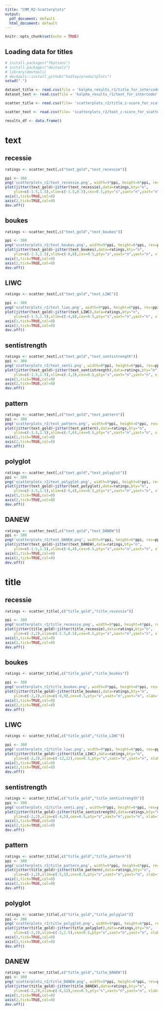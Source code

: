 ```yaml
---
title: "CMM_R2-Scatterplots"
output:
  pdf_document: default
  html_document: default
---
```


```r
knitr::opts_chunk$set(echo = TRUE)
```

## Loading data for titles

```r
# install.packages("fOptions")
# install.packages("devtools")
# library(devtools) 
# devtools::install_github("hadley/productplots")
setwd(".") 

dataset_title <- read.csv(file = 'kalpha_results_r1/title_for_intercoder.csv', header = TRUE, stringsAsFactors = TRUE)
dataset_text <- read.csv(file = 'kalpha_results_r1/text_for_intercoder.csv', header = TRUE, stringsAsFactors = TRUE)

scatter_title <- read.csv(file= 'scatterplots_r2/title_z-score_for_scatterplots.csv', header = TRUE, stringsAsFactors = TRUE)

scatter_text <- read.csv(file= 'scatterplots_r2/text_z-score_for_scatterplots.csv', header = TRUE, stringsAsFactors = TRUE)

```

```r
results_df <- data.frame()
```


# text
## recessie
```r
ratings <- scatter_text[,c("text_gold","text_recessie")]

ppi <- 300
png('scatterplots_r2/text_recessie.png', width=9*ppi, height=6*ppi, res=ppi)
plot(jitter(text_gold)~jitter(text_recessie),data=ratings,bty="n",
    ylim=c(-1.5,1.5),xlim=c(-1.5,0.5),cex=0.5,pty="s",xaxt="n",yaxt="n", xlab="Recession", ylab="Manual coding") 
axis(1,tick=TRUE,col=0)
axis(2,tick=TRUE,col=0)
dev.off()


```

## boukes
```r
ratings <- scatter_text[,c("text_gold","text_boukes")]

ppi <- 300
png('scatterplots_r2/text_boukes.png', width=9*ppi, height=6*ppi, res=ppi)
plot(jitter(text_gold)~jitter(text_boukes),data=ratings,bty="n",
    ylim=c(-1.5,1.5),xlim=c(-6,8),cex=0.5,pty="s",xaxt="n",yaxt="n", xlab="Damstra & Boukes (2018)", ylab="Manual coding") 
axis(1,tick=TRUE,col=0)
axis(2,tick=TRUE,col=0)
dev.off()

```

## LIWC
```r
ratings <- scatter_text[,c("text_gold","text_LIWC")]

ppi <- 300
png('scatterplots_r2/text_liwc.png', width=9*ppi, height=6*ppi, res=ppi)
plot(jitter(text_gold)~jitter(text_LIWC),data=ratings,bty="n",
    ylim=c(-1.5,1.5),xlim=c(-4,8),cex=0.5,pty="s",xaxt="n",yaxt="n", xlab="LIWC", ylab="Manual coding") 
axis(1,tick=TRUE,col=0)
axis(2,tick=TRUE,col=0)
dev.off()
```

## sentistrength
```r
ratings <- scatter_text[,c("text_gold","text_sentistrength")]
ppi <- 300
png('scatterplots_r2/text_senti.png', width=9*ppi, height=6*ppi, res=ppi)
plot(jitter(text_gold)~jitter(text_sentistrength),data=ratings,bty="n",
    ylim=c(-1.5,1.5),xlim=c(-3,3),cex=0.5,pty="s",xaxt="n",yaxt="n", xlab="SentiStrength", ylab="Manual coding") 
axis(1,tick=TRUE,col=0)
axis(2,tick=TRUE,col=0)
dev.off()
```

## pattern
```r
ratings <- scatter_text[,c("text_gold","text_pattern")]
ppi <- 300
png('scatterplots_r2/text_pattern.png', width=9*ppi, height=6*ppi, res=ppi)
plot(jitter(text_gold)~jitter(text_pattern),data=ratings,bty="n",
    ylim=c(-1.5,1.5),xlim=c(-7,6),cex=0.5,pty="s",xaxt="n",yaxt="n", xlab="Pattern", ylab="Manual coding") 
axis(1,tick=TRUE,col=0)
axis(2,tick=TRUE,col=0)
dev.off()
```

## polyglot
```r
ratings <- scatter_text[,c("text_gold","text_polyglot")]
ppi <- 300
png('scatterplots_r2/text_polyglot.png', width=9*ppi, height=6*ppi, res=ppi)
plot(jitter(text_gold)~jitter(text_polyglot),data=ratings,bty="n",
    ylim=c(-1.5,1.5),xlim=c(-5,4),cex=0.5,pty="s",xaxt="n",yaxt="n", xlab="Polyglot", ylab="Manual coding") 
axis(1,tick=TRUE,col=0)
axis(2,tick=TRUE,col=0)
dev.off()
```

## DANEW
```r
ratings <- scatter_text[,c("text_gold","text_DANEW")]
ppi <- 300
png('scatterplots_r2/text_DANEW.png', width=9*ppi, height=6*ppi, res=ppi)
plot(jitter(text_gold)~jitter(text_DANEW),data=ratings,bty="n",
    ylim=c(-1.5,1.5),xlim=c(-6,4),cex=0.5,pty="s",xaxt="n",yaxt="n", xlab="DANEW", ylab="Manual coding") 
axis(1,tick=TRUE,col=0)
axis(2,tick=TRUE,col=0)
dev.off()
```

# title
## recessie
```r
ratings <- scatter_title[,c("title_gold","title_recessie")]

ppi <- 300
png('scatterplots_r2/title_recessie.png', width=9*ppi, height=6*ppi, res=ppi)
plot(jitter(title_gold)~jitter(title_recessie),data=ratings,bty="n",
    ylim=c(-2,2),xlim=c(-1.5,0.5),cex=0.5,pty="s",xaxt="n",yaxt="n", xlab="Recession", ylab="Manual coding") 
axis(1,tick=TRUE,col=0)
axis(2,tick=TRUE,col=0)
dev.off()


```

## boukes
```r
ratings <- scatter_title[,c("title_gold","title_boukes")]

ppi <- 300
png('scatterplots_r2/title_boukes.png', width=9*ppi, height=6*ppi, res=ppi)
plot(jitter(title_gold)~jitter(title_boukes),data=ratings,bty="n",
    ylim=c(-2,2),xlim=c(-9,9),cex=0.5,pty="s",xaxt="n",yaxt="n", xlab="Damstra & Boukes (2018)", ylab="Manual coding") 
axis(1,tick=TRUE,col=0)
axis(2,tick=TRUE,col=0)
dev.off()

```

## LIWC
```r
ratings <- scatter_title[,c("title_gold","title_LIWC")]

ppi <- 300
png('scatterplots_r2/title_liwc.png', width=9*ppi, height=6*ppi, res=ppi)
plot(jitter(title_gold)~jitter(title_LIWC),data=ratings,bty="n",
    ylim=c(-2,2),xlim=c(-12,12),cex=0.5,pty="s",xaxt="n",yaxt="n", xlab="LIWC", ylab="Manual coding") 
axis(1,tick=TRUE,col=0)
axis(2,tick=TRUE,col=0)
dev.off()
```

## sentistrength
```r
ratings <- scatter_title[,c("title_gold","title_sentistrength")]
ppi <- 300
png('scatterplots_r2/title_senti.png', width=9*ppi, height=6*ppi, res=ppi)
plot(jitter(title_gold)~jitter(title_sentistrength),data=ratings,bty="n",
    ylim=c(-2,2),xlim=c(-4,5),cex=0.5,pty="s",xaxt="n",yaxt="n", xlab="SentiStrength", ylab="Manual coding") 
axis(1,tick=TRUE,col=0)
axis(2,tick=TRUE,col=0)
dev.off()
```

## pattern
```r
ratings <- scatter_title[,c("title_gold","title_pattern")]
ppi <- 300
png('scatterplots_r2/title_pattern.png', width=9*ppi, height=6*ppi, res=ppi)
plot(jitter(title_gold)~jitter(title_pattern),data=ratings,bty="n",
    ylim=c(-2,2),xlim=c(-5,5),cex=0.5,pty="s",xaxt="n",yaxt="n", xlab="Pattern", ylab="Manual coding") 
axis(1,tick=TRUE,col=0)
axis(2,tick=TRUE,col=0)
dev.off()
```

## polyglot
```r
ratings <- scatter_title[,c("title_gold","title_polyglot")]
ppi <- 300
png('scatterplots_r2/title_polyglot.png', width=9*ppi, height=6*ppi, res=ppi)
plot(jitter(title_gold)~jitter(title_polyglot),data=ratings,bty="n",
    ylim=c(-2,2),xlim=c(-2,1.5),cex=0.5,pty="s",xaxt="n",yaxt="n", xlab="Polyglot", ylab="Manual coding") 
axis(1,tick=TRUE,col=0)
axis(2,tick=TRUE,col=0)
dev.off()
```

## DANEW
```r
ratings <- scatter_title[,c("title_gold","title_DANEW")]
ppi <- 300
png('scatterplots_r2/title_DANEW.png', width=9*ppi, height=6*ppi, res=ppi)
plot(jitter(title_gold)~jitter(title_DANEW),data=ratings,bty="n",
    ylim=c(-2,2),xlim=c(-8,12),cex=0.5,pty="s",xaxt="n",yaxt="n", xlab="DANEW", ylab="Manual coding") 
axis(1,tick=TRUE,col=0)
axis(2,tick=TRUE,col=0)
dev.off()
```
